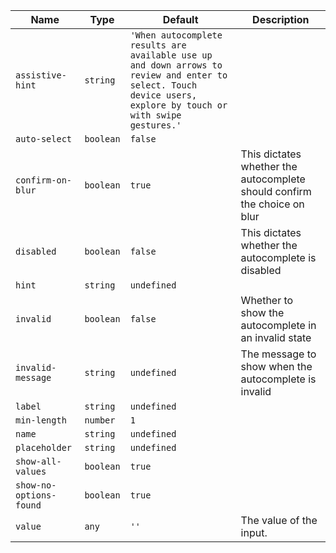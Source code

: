 
  | Name | Type | Default | Description |
| --- | --- | --- | --- |
| `assistive-hint` | `string` | `'When autocomplete results are available use up and down arrows to review and enter to select. Touch device users, explore by touch or with swipe gestures.'` |  |
| `auto-select` | `boolean` | `false` |  |
| `confirm-on-blur` | `boolean` | `true` | This dictates whether the autocomplete should confirm the choice on blur |
| `disabled` | `boolean` | `false` | This dictates whether the autocomplete is disabled |
| `hint` | `string` | `undefined` |  |
| `invalid` | `boolean` | `false` | Whether to show the autocomplete in an invalid state |
| `invalid-message` | `string` | `undefined` | The message to show when the autocomplete is invalid |
| `label` | `string` | `undefined` |  |
| `min-length` | `number` | `1` |  |
| `name` | `string` | `undefined` |  |
| `placeholder` | `string` | `undefined` |  |
| `show-all-values` | `boolean` | `true` |  |
| `show-no-options-found` | `boolean` | `true` |  |
| `value` | `any` | `''` | The value of the input. |

